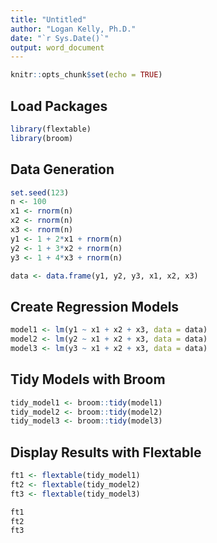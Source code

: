 ```yaml
---
title: "Untitled"
author: "Logan Kelly, Ph.D."
date: "`r Sys.Date()`"
output: word_document
---
```


```r
knitr::opts_chunk$set(echo = TRUE)
```

## Load Packages

```r
library(flextable)
library(broom)
```

## Data Generation

```r
set.seed(123)
n <- 100
x1 <- rnorm(n)
x2 <- rnorm(n)
x3 <- rnorm(n)
y1 <- 1 + 2*x1 + rnorm(n)
y2 <- 1 + 3*x2 + rnorm(n)
y3 <- 1 + 4*x3 + rnorm(n)

data <- data.frame(y1, y2, y3, x1, x2, x3)
```

## Create Regression Models

```r
model1 <- lm(y1 ~ x1 + x2 + x3, data = data)
model2 <- lm(y2 ~ x1 + x2 + x3, data = data)
model3 <- lm(y3 ~ x1 + x2 + x3, data = data)
```

## Tidy Models with Broom

```r
tidy_model1 <- broom::tidy(model1)
tidy_model2 <- broom::tidy(model2)
tidy_model3 <- broom::tidy(model3)
```

## Display Results with Flextable

```r
ft1 <- flextable(tidy_model1)
ft2 <- flextable(tidy_model2)
ft3 <- flextable(tidy_model3)

ft1
ft2
ft3
```

